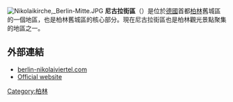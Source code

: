[[File:Nikolaikirche,_Berlin-Mitte.JPG|thumb]]
'''尼古拉街區'''（{{lang-de|Nikolaiviertel}}）是位於[[德國|德國]]首都[[柏林|柏林]]舊城區的一個地區，也是柏林舊城區的核心部分。現在尼古拉街區也是柏林觀光景點聚集的地區之一。
==外部連結==
{{Commons-inline|Nikolaiviertel}}
* [http://berlin-nikolaiviertel.com berlin-nikolaiviertel.com] {{Wayback|url=http://berlin-nikolaiviertel.com/ |date=20120713064616 }}
* [http://www.nikolaiviertel-berlin.de/nikolaiviertel-berlin/cms/en/index.html Official website] {{Wayback|url=http://www.nikolaiviertel-berlin.de/nikolaiviertel-berlin/cms/en/index.html |date=20150501152001 }}
{{coord|52|31|00|N|13|24|26|E|region:DE-BE_type:landmark|display=title}}
[[Category:柏林|Category:柏林]]